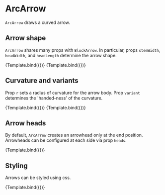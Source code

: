 
<Meta title="Addons/Annotation/Flowchart/ArcArrow" />

# ArcArrow


`ArcArrow` draws a curved arrow.

<ArgsTable of={ArcArrow} />

## Arrow shape

`ArcArrow` shares many props with `BlockArrow`.
In particular, props `stemWidth`, `headWidth`, and `headLength` determine the arrow shape.

<Canvas>
    <Story
        name="narrow"
        args={{
            start: [50, 160],
            end: [200, 160],
            units: 'absolute',
            stemWidth: 10,
            headWidth: 30,
            headLength: 40,
        }}
        component={ArcArrow}
        decorators={[ChartDecorator]}
    >
        {Template.bind({})}
    </Story>
    <Story
        name="wide"
        args={{
            start: [50, 160],
            end: [200, 60],
            units: 'absolute',
            stemWidth: 40,
            headWidth: 60,
            headLength: 20,
        }}
        component={ArcArrow}
        decorators={[ChartDecorator]}
    >
        {Template.bind({})}
    </Story>
</Canvas>

## Curvature and variants

Prop `r` sets a radius of curvature for the arrow body.
Prop `variant` determines the 'handed-ness' of the curvature.

<Canvas>
    <Story
        name="left"
        args={{
            start: [50, 160],
            end: [200, 60],
            units: 'absolute',
            variant: 'left',
            r: 400,
        }}
        component={ArcArrow}
        decorators={[ChartDecorator]}
    >
        {Template.bind({})}
    </Story>
    <Story
        name="right"
        args={{
            start: [50, 160],
            end: [200, 60],
            units: 'absolute',
            variant: 'right',
            r: 400,
        }}
        component={ArcArrow}
        decorators={[ChartDecorator]}
    >
        {Template.bind({})}
    </Story>
</Canvas>

## Arrow heads

By default, `ArcArrow` creates an arrowhead only at the end position.
Arrowheads can be configured at each side via prop `heads`.

<Canvas>
    <Story
        name="double sided"
        args={{
            start: [50, 160],
            end: [200, 60],
            units: 'absolute',
            heads: [true, true],
            variant: 'left',
            r: 400,
        }}
        component={ArcArrow}
        decorators={[ChartDecorator]}
    >
        {Template.bind({})}
    </Story>
</Canvas>

## Styling

Arrows can be styled using css.

<Canvas>
    <Story
        name="filled"
        args={{
            start: [50, 160],
            end: [200, 60],
            units: 'absolute',
            variant: 'left',
            r: 400,
            style: { strokeWidth: 2, stroke: '#dd0000', fill: '#dd7777' },
        }}
        component={ArcArrow}
        decorators={[ChartDecorator]}
    >
        {Template.bind({})}
    </Story>
</Canvas>
